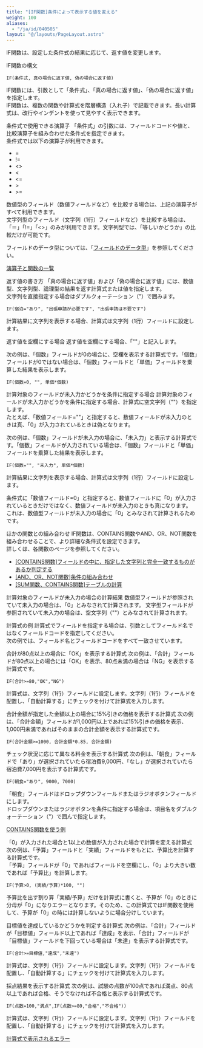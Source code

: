 ```yaml
---
title: "[IF関数]条件によって表示する値を変える"
weight: 100
aliases:
  - "/ja/id/040505"
layout: "@/layouts/PageLayout.astro"
---
```




IF関数は、設定した条件式の結果に応じて、返す値を変更します。

<Heading id="autocalc_if_function_10">IF関数の構文</Heading>
```plaintext {copy=true}
IF(条件式, 真の場合に返す値, 偽の場合に返す値)

```

IF関数には、引数として「条件式」、「真の場合に返す値」、「偽の場合に返す値」を指定します。  
IF関数は、複数の関数や計算式を階層構造（入れ子）で記載できます。長い計算式は、改行やインデントを使って見やすく表示できます。

<Heading level={3} id="autocalc_if_function_1010">条件式で使用できる演算子</Heading>
「条件式」の引数には、フィールドコードや値と、比較演算子を組み合わせた条件式を指定できます。  
条件式では以下の演算子が利用できます。

* =
* !=
* &lt;&gt;
* &lt;
* &lt;=
* \>
* \>=

数値型のフィールド（数値フィールドなど）を比較する場合は、上記の演算子がすべて利用できます。  
文字列型のフィールド（文字列（1行）フィールドなど）を比較する場合は、「＝」「!=」「&lt;&gt;」のみが利用できます。文字列型では、「等しいかどうか」の比較だけが可能です。

フィールドのデータ型については、「[フィールドのデータ型](/k/ja/id/040500.html#autocalc_calculation_type_10)」を参照してください。

<Reference>

[演算子と関数の一覧](/k/ja/id/040499.html)

</Reference>

<Heading level={3} id="autocalc_if_function_1020">返す値の書き方</Heading>
「真の場合に返す値」および「偽の場合に返す値」には、数値型、文字列型、論理型の結果を返す計算式または値を指定します。  
文字列を直接指定する場合はダブルクォーテーション（"）で囲みます。

```plaintext {copy=true}
IF(宿泊="あり", "出張申請が必要です", "出張申請は不要です")

```

計算結果に文字列を表示する場合、計算式は文字列（1行）フィールドに設定します。

<Heading level={4} id="autocalc_if_function_102010">返す値を空欄にする場合</Heading>
返す値を空欄にする場合、「""」と記入します。

次の例は、「個数」フィールドが0の場合に、空欄を表示する計算式です。「個数」フィールドが0ではない場合は、「個数」フィールドと「単価」フィールドを乗算した結果を表示します。

```plaintext {copy=true}
IF(個数=0, "", 単価*個数)

```

<Heading level={3} id="autocalc_if_function_1040">計算対象のフィールドが未入力かどうかを条件に指定する場合</Heading>
計算対象のフィールドが未入力かどうかを条件に指定する場合、計算式に空文字列（""）を指定します。  
たとえば、「数値フィールド=""」と指定すると、数値フィールドが未入力のときは真、「0」が入力されているときは偽となります。

次の例は、「個数」フィールドが未入力の場合に、「未入力」と表示する計算式です。「個数」フィールドが入力されている場合は、「個数」フィールドと「単価」フィールドを乗算した結果を表示します。

```plaintext {copy=true}
IF(個数="", "未入力", 単価*個数)

```

計算結果に文字列を表示する場合、計算式は文字列（1行）フィールドに設定します。

<Note>

条件式に「数値フィールド=0」と指定すると、数値フィールドに「0」が入力されているときだけではなく、数値フィールドが未入力のときも真になります。  
これは、数値型フィールドが未入力の場合に「0」とみなされて計算されるためです。

</Note>

<Heading level={3} id="autocalc_if_function_1060">ほかの関数との組み合わせ</Heading>
IF関数は、CONTAINS関数やAND、OR、NOT関数を組み合わせることで、より詳細な条件式を設定できます。  
詳しくは、各関数のページを参照してください。

<Reference>

* [[CONTAINS関数]フィールドの中に、指定した文字列と完全一致するものがあるか判定する](/k/ja/id/040506.html)
* [[AND、OR、NOT関数]条件の組み合わせ](/k/ja/id/040496.html)
* [[SUM関数、CONTAINS関数]テーブルの計算](/k/ja/id/040510.html)

</Reference>

<Heading level={3} id="autocalc_if_function_1030">計算対象のフィールドが未入力の場合の計算結果</Heading>
数値型フィールドが参照されていて未入力の場合は、「0」とみなされて計算されます。
文字型フィールドが参照されていて未入力の場合は、空文字列（""）とみなされて計算されます。

<Heading id="autocalc_if_function_20">計算式の例</Heading>
計算式でフィールドを指定する場合は、引数としてフィールド名ではなくフィールドコードを指定してください。  
次の例では、フィールド名とフィールドコードをすべて一致させています。

<Heading level={3} id="autocalc_if_function_2010">合計が80点以上の場合に「OK」を表示する計算式</Heading>
次の例は、「合計」フィールドが80点以上の場合には「OK」を表示、80点未満の場合は「NG」を表示する計算式です。

```plaintext {copy=true}
IF(合計>=80,"OK","NG")

```

計算式は、文字列（1行）フィールドに設定します。文字列（1行）フィールドを配置し、「自動計算する」にチェックを付けて計算式を入力します。

<Heading level={3} id="autocalc_if_function_2020">合計金額が指定した金額以上の場合に15%引きの価格を表示する計算式</Heading>
次の例は、「合計金額」フィールドが1,000円以上であれば15%引きの価格を表示、1,000円未満であればそのままの合計金額を表示する計算式です。

```plaintext {copy=true}
IF(合計金額>=1000, 合計金額*0.85, 合計金額)

```

<Heading level={3} id="autocalc_if_function_2030">チェック状況に応じて異なる料金を表示する計算式</Heading>
次の例は、「朝食」フィールドで「あり」が選択されていたら宿泊費9,000円、「なし」が選択されていたら宿泊費7,000円を表示する計算式です。

```plaintext {copy=true}
IF(朝食="あり", 9000, 7000)

```

「朝食」フィールドはドロップダウンフィールドまたはラジオボタンフィールドにします。  
ドロップダウンまたはラジオボタンを条件に指定する場合は、項目名をダブルクォーテーション（"）で囲んで指定します。

<Reference>

[CONTAINS関数を使う例](/k/ja/id/040506.html#autocalc_multichoice_contains_2040)

</Reference>

<Heading level={3} id="autocalc_if_function_2060">「0」が入力された場合と1以上の数値が入力された場合で計算を変える計算式</Heading>
次の例は、「予算」フィールドと「実績」フィールドをもとに、予算比を計算する計算式です。  
「予算」フィールドが「0」であればフィールドを空欄にし、「0」より大きい数であれば「予算比」を計算します。

```plaintext {copy=true}
IF(予算>0, (実績/予算)*100, "")

```

予算比を出す割り算「実績/予算」だけを計算式に書くと、予算が「0」のときに分母が「0」になりエラーとなります。そのため、この計算式ではIF関数を使用して、予算が「0」の時には計算しないように場合分けしています。

<Heading level={3} id="autocalc_if_function_2040">目標値を達成しているかどうかを判定する計算式</Heading>
次の例は、「合計」フィールドが「目標値」フィールド以上であれば「達成」を表示、「合計」フィールドが「目標値」フィールドを下回っている場合は「未達」を表示する計算式です。

```plaintext {copy=true}
IF(合計>=目標値,"達成","未達")

```

計算式は、文字列（1行）フィールドに設定します。文字列（1行）フィールドを配置し、「自動計算する」にチェックを付けて計算式を入力します。

<Heading level={3} id="autocalc_if_function_2050">採点結果を表示する計算式</Heading>
次の例は、試験の点数が100点であれば満点、80点以上であれば合格、そうでなければ不合格と表示する計算式です。

```plaintext {copy=true}
IF(点数=100,"満点",IF(点数>=80,"合格","不合格"))

```

計算式は、文字列（1行）フィールドに設定します。文字列（1行）フィールドを配置し、「自動計算する」にチェックを付けて計算式を入力します。

<Reference>

[計算式で表示されるエラー](/k/ja/id/040497.html)

</Reference>
